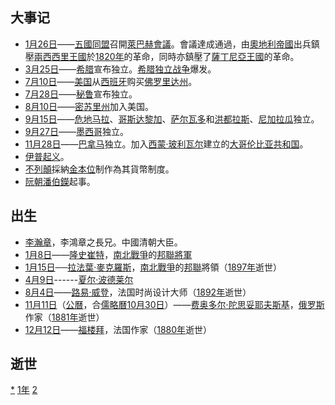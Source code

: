 {{yearTOC|1821|清'''[[道光|道光]]元年'''；越南'''[[明命|明命]]二年'''；日本'''[[文政|文政]]四年'''}}
== 大事记 ==
*[[1月26日|1月26日]]——[[五國同盟|五國同盟]]召開[[萊巴赫會議|萊巴赫會議]]。會議達成通過，由[[奧地利帝國|奧地利帝國]]出兵鎮壓[[兩西西里王國|兩西西里王國]]於[[1820年|1820年]]的革命，同時亦鎮壓了[[薩丁尼亞王國|薩丁尼亞王國]]的革命。
*[[3月25日|3月25日]]——[[希腊|希腊]]宣布独立。[[希腊独立战争|希腊独立战争]]爆发。
*[[7月10日|7月10日]]——[[美國|美国]]从[[西班牙|西班牙]]购买[[佛罗里达州|佛罗里达州]]。
*[[7月28日|7月28日]]——[[秘鲁|秘鲁]]宣布独立。
*[[8月10日|8月10日]]——[[密蘇里州|密苏里州]]加入美国。
*[[9月15日|9月15日]]——[[危地马拉|危地马拉]]、[[哥斯达黎加|哥斯达黎加]]、[[萨尔瓦多|萨尔瓦多]]和[[洪都拉斯|洪都拉斯]]、[[尼加拉瓜|尼加拉瓜]]独立。
*[[9月27日|9月27日]]——[[墨西哥|墨西哥]]独立。
*[[11月28日|11月28日]]——[[巴拿马|巴拿马]]独立。加入[[西蒙·玻利瓦尔|西蒙·玻利瓦尔]]建立的[[大哥倫比亞共和國|大哥伦比亚共和国]]。
*[[伊普起义|伊普起义]]。
*[[不列顛|不列顛]]採納[[金本位|金本位]]制作為其貨幣制度。
*[[阮朝|阮朝]][[潘伯鑅|潘伯鑅]]起事。

== 出生 ==
*[[李瀚章|李瀚章]]，李鴻章之長兄。中國清朝大臣。
*[[1月8日|1月8日]]——[[詹姆斯·隆史崔特|隆史崔特]]，[[南北战争|南北戰爭]]的[[邦聯|邦聯]][[將軍|將軍]]
*[[1月15日|1月15日]]──[[拉法葉·麥克羅斯|拉法葉·麥克羅斯]]，[[南北战争|南北戰爭]]的[[邦聯|邦聯]]將領（[[1897年|1897年]]逝世）
*[[4月9日|4月9日]]------[[夏尔·波德莱尔|夏尔·波德莱尔]]
*[[8月4日|8月4日]]——[[路易·威登|路易·威登]]，法国时尚设计大师（[[1892年|1892年]]逝世）
*[[11月11日|11月11日]]（[[公历|公曆]]，合[[儒略曆|儒略曆]][[10月30日|10月30日]]）——[[费奥多尔·米哈伊洛维奇·陀思妥耶夫斯基|费奥多尔·陀思妥耶夫斯基]]，[[俄罗斯|俄罗斯]]作家（[[1881年|1881年]]逝世）
*[[12月12日|12月12日]]——[[福楼拜|福楼拜]]，法国作家（[[1880年|1880年]]逝世）

== 逝世 ==
{{Wikisource year mention}}
{{MonthTOC|1821年|逝世人物列表}}

[[Category:1821年|*]]
[[Category:1820年代|1年]]
[[Category:19世纪各年|2]]
